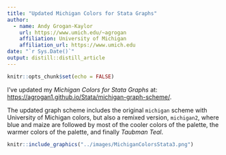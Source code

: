 ```yaml
---
title: "Updated Michigan Colors for Stata Graphs"
author:
  - name: Andy Grogan-Kaylor
    url: https://www.umich.edu/~agrogan
    affiliation: University of Michigan
    affiliation_url: https://www.umich.edu
date: "`r Sys.Date()`"
output: distill::distill_article
---
```


```r

knitr::opts_chunk$set(echo = FALSE)

```

I've updated my *Michigan Colors for Stata Graphs* at:  [https://agrogan1.github.io/Stata/michigan-graph-scheme/](https://agrogan1.github.io/Stata/michigan-graph-scheme/).

The updated graph scheme includes the original `michigan` scheme with University of Michigan colors, but also a remixed version, `michigan2`, where blue and maize are followed by most of the cooler colors of the palette, the warmer colors of the palette, and finally *Taubman Teal*.

```r

knitr::include_graphics("../images/MichiganColorsStata3.png")

```

